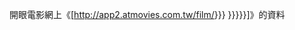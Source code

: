 開眼電影網上《[http://app2.atmovies.com.tw/film/{{{1|{{{id}}}}}} {{{2|{{{title|{{PAGENAMEBASE}}}}}}}}]》的資料{{zh-tw}}<noinclude>
{{Documentation}}
</noinclude>